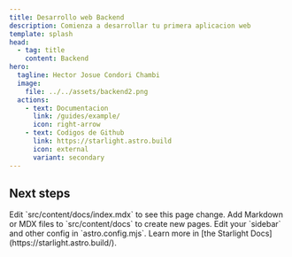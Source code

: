 ```yaml
---
title: Desarrollo web Backend
description: Comienza a desarrollar tu primera aplicacion web
template: splash
head:
  - tag: title
    content: Backend
hero:
  tagline: Hector Josue Condori Chambi
  image:
    file: ../../assets/backend2.png
  actions:
    - text: Documentacion
      link: /guides/example/
      icon: right-arrow
    - text: Codigos de Github
      link: https://starlight.astro.build
      icon: external
      variant: secondary
---
```



## Next steps

<CardGrid stagger>
	<Card title="Update content" icon="pencil">
		Edit `src/content/docs/index.mdx` to see this page change.
	</Card>
	<Card title="Add new content" icon="add-document">
		Add Markdown or MDX files to `src/content/docs` to create new pages.
	</Card>
	<Card title="Configure your site" icon="setting">
		Edit your `sidebar` and other config in `astro.config.mjs`.
	</Card>
	<Card title="Read the docs" icon="open-book">
		Learn more in [the Starlight Docs](https://starlight.astro.build/).
	</Card>
</CardGrid>

